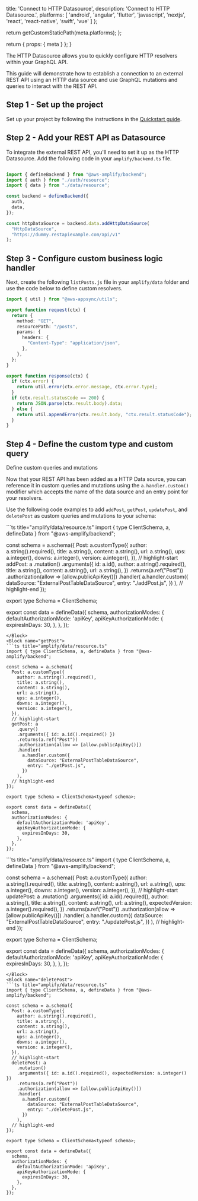 
  title: 'Connect to HTTP Datasource',
  description:
    'Connect to HTTP Datasource.',
  platforms: [
    'android',
    'angular',
    'flutter',
    'javascript',
    'nextjs',
    'react',
    'react-native',
    'swift',
    'vue'
  ]
};

  return getCustomStaticPath(meta.platforms);
};

  return {
    props: {
      meta
    }
  };
}

The HTTP Datasource allows you to quickly configure HTTP resolvers within your GraphQL API. 

This guide will demonstrate how to establish a connection to an external REST API using an HTTP data source and use GraphQL mutations and queries to interact with the REST API.

## Step 1 - Set up the project

Set up your project by following the instructions in the [Quickstart guide](/[platform]/start/quickstart/).

## Step 2 - Add your REST API as Datasource

To integrate the external REST API, you'll need to set it up as the HTTP Datasource. Add the following code in your `amplify/backend.ts` file.

```ts title="amplify/backend.ts"

import { defineBackend } from "@aws-amplify/backend";
import { auth } from "./auth/resource";
import { data } from "./data/resource";

const backend = defineBackend({
  auth,
  data,
});

const httpDataSource = backend.data.addHttpDataSource(
  "HttpDataSource",
  "https://dummy.restapiexample.com/api/v1"
);

```
## Step 3 - Configure custom business logic handler

Next, create the following `listPosts.js` file in your `amplify/data` folder and use the code below to define custom resolvers.

```ts title="amplify/data/listPosts.js"
import { util } from "@aws-appsync/utils";

export function request(ctx) {
  return {
    method: "GET",
    resourcePath: "/posts",
    params: {
      headers: {
        "Content-Type": "application/json",
      },
    },
  };
}

export function response(ctx) {
  if (ctx.error) {
    return util.error(ctx.error.message, ctx.error.type);
  }
  if (ctx.result.statusCode == 200) {
    return JSON.parse(ctx.result.body).data;
  } else {
    return util.appendError(ctx.result.body, "ctx.result.statusCode");
  }
}

```

## Step 4 - Define the custom type and custom query

Define custom queries and mutations

Now that your REST API has been added as a HTTP Data source, you can reference it in custom queries and mutations using the `a.handler.custom()` modifier which accepts the name of the data source and an entry point for your resolvers.

Use the following code examples to add `addPost`, `getPost`, `updatePost`, and `deletePost` as custom queries and mutations to your schema:

<BlockSwitcher>
<Block name="addPost">
```ts title="amplify/data/resource.ts"
import { type ClientSchema, a, defineData } from "@aws-amplify/backend";

const schema = a.schema({
  Post: a.customType({
    author: a.string().required(),
    title: a.string(),
    content: a.string(),
    url: a.string(),
    ups: a.integer(),
    downs: a.integer(),
    version: a.integer(),
  }),
  // highlight-start
  addPost: a
    .mutation()
    .arguments({
      id: a.id(),
      author: a.string().required(),
      title: a.string(),
      content: a.string(),
      url: a.string(),
    })
    .returns(a.ref("Post"))
    .authorization(allow => [allow.publicApiKey()])
    .handler(
      a.handler.custom({
        dataSource: "ExternalPostTableDataSource",
        entry: "./addPost.js",
      })
    ),
  // highlight-end
});

export type Schema = ClientSchema<typeof schema>;

export const data = defineData({
  schema,
  authorizationModes: {
    defaultAuthorizationMode: 'apiKey',
    apiKeyAuthorizationMode: {
      expiresInDays: 30,
    },
  },
});
```
</Block>
<Block name="getPost">
```ts title="amplify/data/resource.ts"
import { type ClientSchema, a, defineData } from "@aws-amplify/backend";

const schema = a.schema({
  Post: a.customType({
    author: a.string().required(),
    title: a.string(),
    content: a.string(),
    url: a.string(),
    ups: a.integer(),
    downs: a.integer(),
    version: a.integer(),
  }),
  // highlight-start
  getPost: a
    .query()
    .arguments({ id: a.id().required() })
    .returns(a.ref("Post"))
    .authorization(allow => [allow.publicApiKey()])
    .handler(
      a.handler.custom({
        dataSource: "ExternalPostTableDataSource",
        entry: "./getPost.js",
      })
    ),
  // highlight-end
});

export type Schema = ClientSchema<typeof schema>;

export const data = defineData({
  schema,
  authorizationModes: {
    defaultAuthorizationMode: 'apiKey',
    apiKeyAuthorizationMode: {
      expiresInDays: 30,
    },
  },
});
```
</Block>
<Block name="updatePost">
```ts title="amplify/data/resource.ts"
import { type ClientSchema, a, defineData } from "@aws-amplify/backend";

const schema = a.schema({
  Post: a.customType({
    author: a.string().required(),
    title: a.string(),
    content: a.string(),
    url: a.string(),
    ups: a.integer(),
    downs: a.integer(),
    version: a.integer(),
  }),
  // highlight-start
  updatePost: a
    .mutation()
    .arguments({
      id: a.id().required(),
      author: a.string(),
      title: a.string(),
      content: a.string(),
      url: a.string(),
      expectedVersion: a.integer().required(),
    })
    .returns(a.ref("Post"))
    .authorization(allow => [allow.publicApiKey()])
    .handler(
      a.handler.custom({
        dataSource: "ExternalPostTableDataSource",
        entry: "./updatePost.js",
      })
    ),
  // highlight-end
});

export type Schema = ClientSchema<typeof schema>;

export const data = defineData({
  schema,
  authorizationModes: {
    defaultAuthorizationMode: 'apiKey',
    apiKeyAuthorizationMode: {
      expiresInDays: 30,
    },
  },
});
```
</Block>
<Block name="deletePost">
```ts title="amplify/data/resource.ts"
import { type ClientSchema, a, defineData } from "@aws-amplify/backend";

const schema = a.schema({
  Post: a.customType({
    author: a.string().required(),
    title: a.string(),
    content: a.string(),
    url: a.string(),
    ups: a.integer(),
    downs: a.integer(),
    version: a.integer(),
  }),
  // highlight-start
  deletePost: a
    .mutation()
    .arguments({ id: a.id().required(), expectedVersion: a.integer() })
    .returns(a.ref("Post"))
    .authorization(allow => [allow.publicApiKey()])
    .handler(
      a.handler.custom({
        dataSource: "ExternalPostTableDataSource",
        entry: "./deletePost.js",
      })
    ),
  // highlight-end
});

export type Schema = ClientSchema<typeof schema>;

export const data = defineData({
  schema,
  authorizationModes: {
    defaultAuthorizationMode: 'apiKey',
    apiKeyAuthorizationMode: {
      expiresInDays: 30,
    },
  },
});
```
</Block>
</BlockSwitcher>
